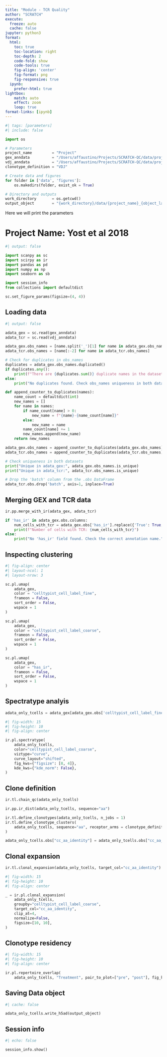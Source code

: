 ```yaml
---
title: "Module - TCR Quality"
author: "SCRATCH"
execute:
  freeze: auto
  cache: false
jupyter: python3
format:
  html:
    toc: true
    toc-location: right
    toc-depth: 2
    code-fold: show
    code-tools: true
    fig-align: 'center'
    fig-format: png
    fig-responsive: true
  ipynb:
    prefer-html: true
lightbox:
    match: auto
    effect: zoom
    loop: true
format-links: [ipynb]
---
```


```python
#| tags: [parameters]
#| include: false

import os

# Parameters
project_name         = "Project"
gex_anndata          = "/Users/affaustino/Projects/SCRATCH-QC/data/project_celltypist_annotation.h5ad"
vdj_anndata          = "/Users/affaustino/Projects/SCRATCH-QC/data/project_tcr_repertoire_object.h5ad"
clonotype_definition = "VDJ"

# Create data and figures
for folder in ['data', 'figures']: 
    os.makedirs(folder, exist_ok = True)

# Directory and outputs
work_directory       = os.getcwd()
output_object        = "{work_directory}/data/{project_name}_{object_label}".format(work_directory = work_directory, project_name = project_name, object_label = "_gex_tcr_integration_object.h5ad")

```

:::{.callout-important collapse="true"}
Here we will print the parameters
:::

# Project Name: Yost et al 2018

```python
#| output: false

import scanpy as sc
import scirpy as ir
import pandas as pd
import numpy as np
import seaborn as sb

import session_info
from collections import defaultdict

sc.set_figure_params(figsize=(4, 4))

```

## Loading data

```python
#| output: false

adata_gex = sc.read(gex_anndata)
adata_tcr = sc.read(vdj_anndata)

```

```python

adata_gex.obs_names = [name.split('_')[1] for name in adata_gex.obs_names]
adata_tcr.obs_names = [name[:-2] for name in adata_tcr.obs_names]

```

```python

# Check for duplicates in obs_names
duplicates = adata_gex.obs_names.duplicated()
if duplicates.any():
    print(f"There are {duplicates.sum()} duplicate names in the dataset.")
else:
    print("No duplicates found. Check obs_names uniqueness in both datasets.")

```

```python

def append_counter_to_duplicates(names):
    name_count = defaultdict(int)
    new_names = []
    for name in names:
        if name_count[name] > 0:
            new_name = f"{name}-{name_count[name]}"
        else:
            new_name = name
        name_count[name] += 1
        new_names.append(new_name)
    return new_names

adata_gex.obs_names = append_counter_to_duplicates(adata_gex.obs_names)
adata_tcr.obs_names = append_counter_to_duplicates(adata_tcr.obs_names)

```

```python

# Check uniqueness in both datasets
print("Unique in adata_gex:", adata_gex.obs_names.is_unique)
print("Unique in adata_tcr:", adata_tcr.obs_names.is_unique)

```

```python

# Drop the 'batch' column from the .obs DataFrame
adata_tcr.obs.drop('batch', axis=1, inplace=True)

```

## Merging GEX and TCR data

```python

ir.pp.merge_with_ir(adata_gex, adata_tcr)

```

```python

if 'has_ir' in adata_gex.obs.columns:
    num_cells_with_tcr = adata_gex.obs['has_ir'].replace({'True': True, 'False': False, 'None': False}).astype(bool).sum()
    print(f"Number of cells with TCR: {num_cells_with_tcr}")
else:
    print("No 'has_ir' field found. Check the correct annotation name.")

```
## Inspecting clustering

```python
#| fig-align: center
#| layout-ncol: 1
#| layout-nrow: 3

sc.pl.umap(
    adata_gex,
    color = "celltypist_cell_label_fine",
    frameon = False,
    sort_order = False,
    wspace = 1
)

sc.pl.umap(
    adata_gex,
    color = "celltypist_cell_label_coarse",
    frameon = False,
    sort_order = False,
    wspace = 1
)

sc.pl.umap(
    adata_gex,
    color = "has_ir",
    frameon = False,
    sort_order = False,
    wspace = 1
)

```

## Spectratype analyis

```python

adata_only_tcells = adata_gex[adata_gex.obs['celltypist_cell_label_fine'] == 'T cells'].copy()

```

```python
#| fig-width: 15
#| fig-height: 10
#| fig-align: center

ir.pl.spectratype(
    adata_only_tcells,
    color="celltypist_cell_label_coarse",
    viztype="curve",
    curve_layout="shifted",
    fig_kws={"figsize": [8, 4]},
    kde_kws={"kde_norm": False},
)

```

## Clone definition

```python

ir.tl.chain_qc(adata_only_tcells)

```

```python

ir.pp.ir_dist(adata_only_tcells, sequence="aa")

```

```python

ir.tl.define_clonotypes(adata_only_tcells, n_jobs = 1)
ir.tl.define_clonotype_clusters(
    adata_only_tcells, sequence="aa", receptor_arms = clonotype_definition, dual_ir="primary_only"
)

adata_only_tcells.obs["cc_aa_identity"] = adata_only_tcells.obs["cc_aa_identity"].astype("str")

```

## Clonal expansion

```python

ir.tl.clonal_expansion(adata_only_tcells, target_col="cc_aa_identity")

```

```python
#| fig-width: 15
#| fig-height: 10
#| fig-align: center

_ = ir.pl.clonal_expansion(
    adata_only_tcells,
    groupby="celltypist_cell_label_coarse",
    target_col="cc_aa_identity",
    clip_at=4,
    normalize=False,
    figsize=[10, 10],
)

```

## Clonotype residency

```python
#| fig-width: 15
#| fig-height: 10
#| fig-align: center

ir.pl.repertoire_overlap(
    adata_only_tcells, "Treatment", pair_to_plot=["pre", "post"], fig_kws={"dpi": 120})

```

## Saving Data object

```python
#| cache: false

adata_only_tcells.write_h5ad(output_object)

```

## Session info

```python
#| echo: false

session_info.show()

``` 